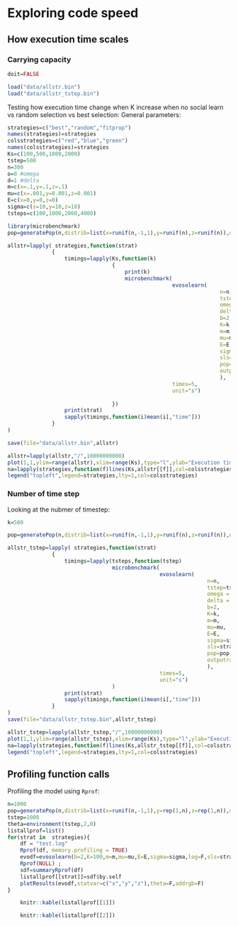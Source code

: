 # Exploring code speed


## How execution time scales

### Carrying capacity
```r
doit=FALSE
```
```r
load("data/allstr.bin")
load("data/allstr_tstep.bin")
```


Testing how execution time  change  when K increase when no social learn vs random selection vs best selection:
General parameters:
```r
strategies=c("best","random","fitprop")
names(strategies)=strategies
colsstrategies=c("red","blue","green")
names(colsstrategies)=strategies
Ks=c(100,500,1000,2000)
tstep=500
n=300
o=0 #omega
d=1 #delta
m=c(x=.1,y=.1,z=.1)
mu=c(x=.001,y=0.001,z=0.001)
E=c(x=0,y=0,z=0)
sigma=c(s=10,y=10,z=10)
tsteps=c(100,1000,2000,4000)
```

```r
library(microbenchmark)
pop=generatePop(n,distrib=list(x=runif(n,-1,1),y=runif(n),z=runif(n)),df=F)

allstr=lapply( strategies,function(strat)
              {
                  timings=lapply(Ks,function(k)
								 {
									 print(k)
									 microbenchmark(
													evosolearn(
																   n=n,
																   tstep=tstep,
																   omega = o,
																   delta = d ,
																   b=2,
																   K=k,
																   m=m,
																   mu=mu,
																   E=E,
																   sigma=sigma,
																   sls=strat,
																   pop=pop,
																   outputrate=1000,log=T
																   ),
													times=5,
													unit="s")
									 
								 })
                  print(strat)
                  sapply(timings,function(i)mean(i[,"time"]))
              }
)

save(file="data/allstr.bin",allstr)
```


```r
allstr=lapply(allstr,"/",10000000000)
plot(1,1,ylim=range(allstr),xlim=range(Ks),type="l",ylab="Execution time (in second)",xlab="K")
na=lapply(strategies,function(f)lines(Ks,allstr[[f]],col=colsstrategies[f]))
legend("topleft",legend=strategies,lty=1,col=colsstrategies)
```

### Number of time step 

Looking at the nubmer of timestep:

```r
k=500

pop=generatePop(n,distrib=list(x=runif(n,-1,1),y=runif(n),z=runif(n)),df=F)

allstr_tstep=lapply( strategies,function(strat)
              {
                  timings=lapply(tsteps,function(tstep)
                                 microbenchmark(
                                                evosolearn(
                                                               n=n,
                                                               tstep=tstep,
                                                               omega = o,
                                                               delta = d ,
                                                               b=2,
                                                               K=k,
                                                               m=m,
                                                               mu=mu,
                                                               E=E,
                                                               sigma=sigma,
                                                               sls=strat,
                                                               pop=pop,
                                                               outputrate=10,log=F
                                                               ),
                                                times=5,
                                                unit="s")
                                 )
                  print(strat)
                  sapply(timings,function(i)mean(i[,"time"]))
              }
)
save(file="data/allstr_tstep.bin",allstr_tstep)
```

```r
allstr_tstep=lapply(allstr_tstep,"/",10000000000)
plot(1,1,ylim=range(allstr_tstep),xlim=range(Ks),type="l",ylab="Execution time (in second)",xlab="time step")
na=lapply(strategies,function(f)lines(Ks,allstr_tstep[[f]],col=colsstrategies[f]))
legend("topleft",legend=strategies,lty=1,col=colsstrategies)
```

## Profiling function calls

Profiling the model using `Rprof`:


```r
n=1000
pop=generatePop(n,distrib=list(x=runif(n,-1,1),y=rep(1,n),z=rep(1,n)),df=F)
tstep=1000
theta=environment(tstep,2,0)
listallprof=list()
for(strat in  strategies){
    df = "test.log"
    Rprof(df, memory.profiling = TRUE)
    evodf=evosolearn(b=2,K=100,m=m,mu=mu,E=E,sigma=sigma,log=F,sls=strat,theta=theta,pop=pop)
    Rprof(NULL) ; 
    sdf=summaryRprof(df)
    listallprof[[strat]]=sdf$by.self
    plotResults(evodf,statvar=c("x","y","z"),theta=F,addrgb=F)
}
```
```r
    knitr::kable(listallprof[[1]])
```
```r
    knitr::kable(listallprof[[2]])
```
